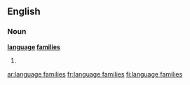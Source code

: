 ==English==

===Noun===
'''[[language]] [[families]]'''

#{{plural of|language family}}

[[ar:language families]]
[[fr:language families]]
[[fi:language families]]